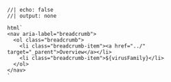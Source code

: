 ```ojs
//| echo: false
//| output: none

html`
<nav aria-label="breadcrumb">
  <ol class="breadcrumb">
    <li class="breadcrumb-item"><a href="../" target="_parent">Overview</a></li>
    <li class="breadcrumb-item">${virusFamily}</li>
  </ol>
</nav>
`
```
